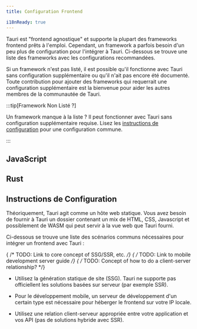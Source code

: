 ```yaml
---
title: Configuration Frontend

i18nReady: true
---
```



Tauri est "frontend agnostique" et supporte la plupart des frameworks frontend prêts à l'emploi. Cependant, un framework a parfois besoin d'un peu plus de configuration pour l'intégrer à Tauri. Ci-dessous se trouve une liste des frameworks avec les configurations recommandées.

Si un framework n'est pas listé, il est possible qu'il fonctionne avec Tauri sans configuration supplémentaire ou qu'il n'ait pas encore été documenté. Toute contribution pour ajouter des frameworks qui requerrait une configuration supplémentaire est la bienvenue pour aider les autres membres de la communautée de Tauri.

:::tip[Framework Non Listé ?]

Un framework manque à la liste ? Il peut fonctionner avec Tauri sans configuration supplémentaire requise. Lisez les [instructions de configuration](#instructions-de-configuration) pour une configuration commune.

:::

## JavaScript

<CardGrid>
	<LinkCard title="Next.js" href="/fr/guide/frontend/nextjs" />
	<LinkCard title="Nuxt" href="/fr/guide/frontend/nuxt" />
	<LinkCard title="Qwik" href="/fr/guide/frontend/qwik" />
	<LinkCard title="Svelte" href="/fr/guide/frontend/svelte" />
	<LinkCard title="Vite" href="/fr/guide/frontend/vite" />
	<LinkCard title="Webpack" href="/fr/guide/frontend/webpack" />
</CardGrid>

## Rust

<CardGrid>
	<LinkCard title="Leptos" href="/fr/guide/frontend/leptos" />
	<LinkCard title="Sycamore" href="/fr/guide/frontend/sycamore" />
	<LinkCard title="Trunk" href="/fr/guide/frontend/trunk" />
	<LinkCard title="Yew" href="/fr/guide/frontend/yew" />
</CardGrid>

## Instructions de Configuration

Théoriquement, Tauri agit comme un hôte web statique. Vous avez besoin de fournir à Tauri un dossier contenant un mix de HTML, CSS, Javascript et possiblement de WASM qui peut servir à la vue web que Tauri fourni.

Ci-dessous se trouve une liste des scénarios communs nécessaires pour intégrer un frontend avec Tauri :

{ /* TODO: Link to core concept of SSG/SSR, etc. */}
{ /* TODO: Link to mobile development server guide */}
{ /* TODO: Concept of how to do a client-server relationship? */}

- Utilisez la génération statique de site (SSG). Tauri ne supporte pas officiellent les solutions basées sur serveur (par exemple SSR).
- Pour le développement mobile, un serveur de développement d'un certain type est nécessaire pour héberger le frontend sur votre IP locale.

- Utilisez une relation client-serveur appropriée entre votre application et vos API (pas de solutions hybride avec SSR).
